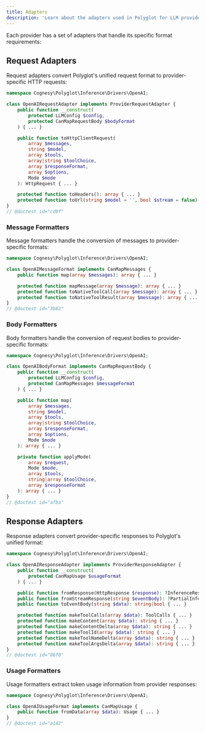 ```yaml
---
title: Adapters
description: 'Learn about the adapters used in Polyglot for LLM providers.'
---
```


Each provider has a set of adapters that handle its specific format requirements:


## Request Adapters

Request adapters convert Polyglot's unified request format to provider-specific HTTP requests:

```php
namespace Cognesy\Polyglot\Inference\Drivers\OpenAI;

class OpenAIRequestAdapter implements ProviderRequestAdapter {
    public function __construct(
        protected LLMConfig $config,
        protected CanMapRequestBody $bodyFormat
    ) { ... }

    public function toHttpClientRequest(
        array $messages,
        string $model,
        array $tools,
        array|string $toolChoice,
        array $responseFormat,
        array $options,
        Mode $mode
    ): HttpRequest { ... }

    protected function toHeaders(): array { ... }
    protected function toUrl(string $model = '', bool $stream = false): string { ... }
}
// @doctest id="cd9f"
```

### Message Formatters

Message formatters handle the conversion of messages to provider-specific formats:

```php
namespace Cognesy\Polyglot\Inference\Drivers\OpenAI;

class OpenAIMessageFormat implements CanMapMessages {
    public function map(array $messages): array { ... }

    protected function mapMessage(array $message): array { ... }
    protected function toNativeToolCall(array $message): array { ... }
    protected function toNativeToolResult(array $message): array { ... }
}
// @doctest id="3b82"
```


### Body Formatters

Body formatters handle the conversion of request bodies to provider-specific formats:

```php
namespace Cognesy\Polyglot\Inference\Drivers\OpenAI;

class OpenAIBodyFormat implements CanMapRequestBody {
    public function __construct(
        protected LLMConfig $config,
        protected CanMapMessages $messageFormat
    ) { ... }

    public function map(
        array $messages,
        string $model,
        array $tools,
        array|string $toolChoice,
        array $responseFormat,
        array $options,
        Mode $mode
    ): array { ... }

    private function applyMode(
        array $request,
        Mode $mode,
        array $tools,
        string|array $toolChoice,
        array $responseFormat
    ): array { ... }
}
// @doctest id="afba"
```


## Response Adapters

Response adapters convert provider-specific responses to Polyglot's unified format:

```php
namespace Cognesy\Polyglot\Inference\Drivers\OpenAI;

class OpenAIResponseAdapter implements ProviderResponseAdapter {
    public function __construct(
        protected CanMapUsage $usageFormat
    ) { ... }

    public function fromResponse(HttpResponse $response): ?InferenceResponse { ... }
    public function fromStreamResponse(string $eventBody): ?PartialInferenceResponse { ... }
    public function toEventBody(string $data): string|bool { ... }

    protected function makeToolCalls(array $data): ToolCalls { ... }
    protected function makeContent(array $data): string { ... }
    protected function makeContentDelta(array $data): string { ... }
    protected function makeToolId(array $data): string { ... }
    protected function makeToolNameDelta(array $data): string { ... }
    protected function makeToolArgsDelta(array $data): string { ... }
}
// @doctest id="86f0"
```



### Usage Formatters

Usage formatters extract token usage information from provider responses:

```php
namespace Cognesy\Polyglot\Inference\Drivers\OpenAI;

class OpenAIUsageFormat implements CanMapUsage {
    public function fromData(array $data): Usage { ... }
}
// @doctest id="a142"
```



